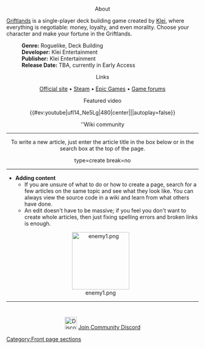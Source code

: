 
<div class="fpbox mobilecollapsible expanded" style="text-align: center;"><!-- BEGIN Description box-->
<div class="heading desktopcenter mobileleft">About {{Gamename}}</div>
<div class="body" style="text-align: left;">
[[Griftlands]] is a single-player deck building game created by [[Klei]], where everything is negotiable: money, loyalty, and even morality. Choose your character and make your fortune in the Griftlands.
 
:'''Genre:'''        Roguelike, Deck Building
:'''Developer:'''    Klei Entertainment
:'''Publisher:'''    Klei Entertainment	
:'''Release Date:''' TBA, currently in Early Access


</div>
<div class="heading desktopcenter mobileleft">Links</div>
<div class="body" style="text-align:center">
[https://www.klei.com/games/griftlands Official site] • [https://store.steampowered.com/app/601840/Griftlands/ Steam] • [https://www.epicgames.com/store/ru/product/griftlands/home Epic Games] • [https://forums.kleientertainment.com/forums/forum/147-griftlands/ Game forums]
</div>
</div><!--END Description box-->

<div class="fpbox mobilecollapsible expanded" style="text-align: center;"><!-- BEGIN Videos box-->
<div class="heading desktopcenter mobileleft">Featured video</div>
<div class="body" style="text-align: center;">
{{#ev:youtube|ufl14_Ne5Lg|480|center|||autoplay=false}}
</div>
</div><!--END Videos box-->

<div class="fpbox mobilecollapsible expanded" id="fpcommunity" style="text-align: center;"><!-- BEGIN Links box-->
<div class="heading desktopcenter mobileleft">''Wiki community</div>
<div class="body">
{{FP link|Special:UserLogin/signup|Register|size=wide}}
{{FP link|Project:Community portal|How to help|size=wide}}
----
<div class="nomobile">
<div>To write a new article, just enter the article title in the box below or in the search box at the top of the page.</div>
<inputbox>
type=create
break=no
</inputbox>
----
<div style="text-align: left;">
* '''Adding content'''
** If you are unsure of what to do or how to create a page, search for a few articles on the same topic and see what they look like. You can always view the source code in a wiki and learn from what others have done.
** An edit doesn't have to be massive; if you feel you don't want to create whole articles, then just fixing spelling errors and broken links is enough.</div>
<div style="margin-right:10px">[[File:enemy1.png|150px|right|link=]]</div>
----
<div style="margin-top:40px">[[File:Discord icon.png|32px|link=https://discord.com/invite/upVSGA8]] [https://discord.com/invite/upVSGA8 Join Community Discord]</div>
</div>
</div></div><!--END Links box--><noinclude>
[[Category:Front page sections]]</noinclude>